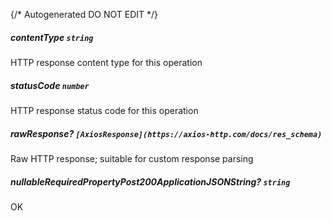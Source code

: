 {/* Autogenerated DO NOT EDIT  */}
##### **contentType** `string`
HTTP response content type for this operation

##### **statusCode** `number`
HTTP response status code for this operation

##### **rawResponse?** `[AxiosResponse](https://axios-http.com/docs/res_schema)`
Raw HTTP response; suitable for custom response parsing

##### **nullableRequiredPropertyPost200ApplicationJSONString?** `string`
OK

